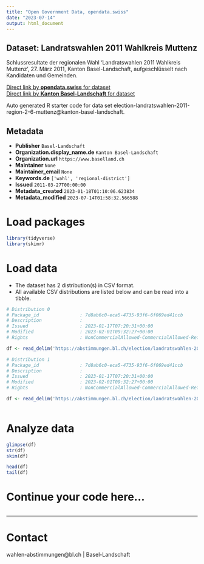 ```yaml
---
title: "Open Government Data, opendata.swiss"
date: "2023-07-14"
output: html_document
---
```


## Dataset: Landratswahlen 2011 Wahlkreis Muttenz

Schlussresultate der regionalen Wahl 'Landratswahlen 2011 Wahlkreis Muttenz', 27. März 2011, Kanton Basel-Landschaft, aufgeschlüsselt nach Kandidaten und Gemeinden.

[Direct link by **opendata.swiss** for dataset](https://opendata.swiss/de/dataset/landratswahlen-2011-wahlkreis-muttenz)<br>
[Direct link by **Kanton Basel-Landschaft** for dataset](https://abstimmungen.bl.ch/election/landratswahlen-2011-region-2-6-muttenz/data)

Auto generated R starter code for data set election-landratswahlen-2011-region-2-6-muttenz@kanton-basel-landschaft.

## Metadata

- **Publisher** `Basel-Landschaft`
- **Organization.display_name.de** `Kanton Basel-Landschaft`
- **Organization.url** `https://www.baselland.ch`
- **Maintainer** `None`
- **Maintainer_email** `None`
- **Keywords.de** `['wahl', 'regional-district']`
- **Issued** `2011-03-27T00:00:00`
- **Metadata_created** `2023-01-18T01:10:06.623834`
- **Metadata_modified** `2023-07-14T01:58:32.566588`


# Load packages

```r

library(tidyverse)
library(skimr)

```

# Load data

-   The dataset has 2 distribution(s) in CSV format.
-   All available CSV distributions are listed below and can be read into a tibble.

```r

# Distribution 0
# Package_id               : 7d8ab6c0-eca5-4735-93f6-6f069ed41ccb
# Description              : 
# Issued                   : 2023-01-17T07:20:31+00:00
# Modified                 : 2023-02-01T09:32:27+00:00
# Rights                   : NonCommercialAllowed-CommercialAllowed-ReferenceRequired

df <- read_delim('https://abstimmungen.bl.ch/election/landratswahlen-2011-region-2-6-muttenz/data-parties-csv')

# Distribution 1
# Package_id               : 7d8ab6c0-eca5-4735-93f6-6f069ed41ccb
# Description              : 
# Issued                   : 2023-01-17T07:20:31+00:00
# Modified                 : 2023-02-01T09:32:27+00:00
# Rights                   : NonCommercialAllowed-CommercialAllowed-ReferenceRequired

df <- read_delim('https://abstimmungen.bl.ch/election/landratswahlen-2011-region-2-6-muttenz/data-csv')



```

# Analyze data

```r

glimpse(df)
str(df)
skim(df)

head(df)
tail(df)

```

# Continue your code here...

```r

```

------------------------------------------------------------------------

# Contact

wahlen-abstimmungen@bl.ch | Basel-Landschaft

